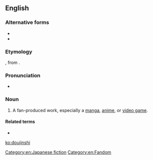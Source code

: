 ==English==
{{wikipedia|Dōjinshi|Doujinshi}}

===Alternative forms===
* {{l|en|dojinshi}}
* {{l|en|dōjinshi}}

===Etymology===
{{bor|ja|同人誌|{{furigana|同%人%誌|どう%じん%し}}|tr=dōjinshi|fan-produced manga or essay booklets|lang=en}}, from {{compound|ja|同人|alt1={{furigana|同%人|どう%じん}}|tr1=dōjin|gloss1=a group for the same interest|誌|alt2={{furigana|誌|し}}|tr2=shi|gloss2=a magazine or a pamphlet|nocat=1}}.

===Pronunciation===
* {{a|US}} {{IPA|/doʊˈdʒɪnʃi/|/daʊˈdʒɪŋʃi/|lang=en}}

===Noun===
{{en-noun|~|doujinshi|doujinshis}}

# {{lb|en|anime|manga|video games}} A fan-produced work, especially a [[manga]], [[anime]], or [[video game]].

====Related terms====
* {{l|en|doujin}}

[[Category:en:Japanese fiction]]
[[Category:en:Fandom]]

[[ko:doujinshi]]